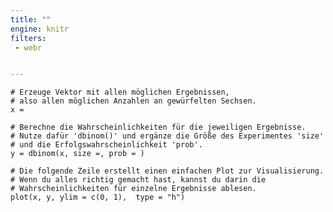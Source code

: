 ```yaml
---
title: ""
engine: knitr
filters:
 - webr


---
```



```webr-r
# Erzeuge Vektor mit allen möglichen Ergebnissen,
# also allen möglichen Anzahlen an gewürfelten Sechsen. 
x = 

# Berechne die Wahrscheinlichkeiten für die jeweiligen Ergebnisse.
# Nutze dafür 'dbinom()' und ergänze die Größe des Experimentes 'size'
# und die Erfolgswahrscheinlichkeit 'prob'.
y = dbinom(x, size =, prob = )

# Die folgende Zeile erstellt einen einfachen Plot zur Visualisierung.
# Wenn du alles richtig gemacht hast, kannst du darin die 
# Wahrscheinlichkeiten für einzelne Ergebnisse ablesen.
plot(x, y, ylim = c(0, 1),  type = "h")


```


